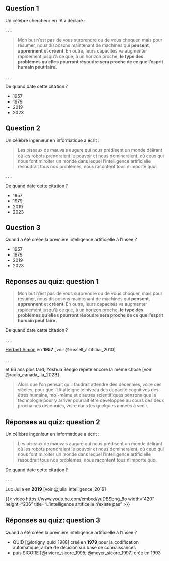 ## Question 1 {.smaller}

Un célèbre chercheur en IA a déclaré :

. . .

> Mon but n'est pas de vous surprendre ou de vous choquer, mais pour résumer, nous disposons maintenant de machines qui **pensent**, **apprennent** et **créent**. En outre, leurs capacités va augmenter rapidement jusqu'à ce que, à un horizon proche, **le type des problèmes qu'elles pourront résoudre sera proche de ce que l'esprit humain peut faire**.

. . .

De quand date cette citation ?

::: {.incremental}
- 1957
- 1979
- 2019
- 2023
:::

## Question 2 {.smaller}

Un célèbre ingénieur en informatique a écrit :

> Les oiseaux de mauvais augure qui nous prédisent un monde délirant où les robots prendraient le pouvoir et nous domineraient, où ceux qui nous font miroiter un monde dans lequel l’intelligence artificielle résoudrait tous nos problèmes, nous racontent tous n’importe quoi.

. . .

De quand date cette citation ?

::: {.nonincremental}
- 1957
- 1979
- 2019
- 2023
:::

## Question 3 {.smaller}

Quand a été créée la première intelligence artificielle à l'Insee ?

::: {.nonincremental}
- 1957
- 1979
- 2019
- 2023
:::

## Réponses au quiz: question 1 {.smaller}

> Mon but n'est pas de vous surprendre ou de vous choquer, mais pour résumer, nous disposons maintenant de machines qui **pensent**, **apprennent** et **créent**. En outre, leurs capacités va augmenter rapidement jusqu'à ce que, à un horizon proche, **le type des problèmes qu'elles pourront résoudre sera proche de ce que l'esprit humain peut faire**.

De quand date cette citation ?

. . .

[Herbert Simon](https://fr.wikipedia.org/wiki/Herbert_Simon) en **1957** [voir @russell_artificial_2010]

. . .

et 66 ans plus tard, Yoshua Bengio répète encore la même chose [voir @radio_canada_lia_2023]

> Alors que l'on pensait qu'il faudrait attendre des décennies, voire des siècles, pour que l’IA atteigne le niveau des capacité cognitives des êtres humains, moi-même et d’autres scientifiques pensons que la technologie pour y arriver pourrait être développée au cours des deux prochaines décennies, voire dans les quelques années à venir.

## Réponses au quiz: question 2 {.smaller}

Un célèbre ingénieur en informatique a écrit :

> Les oiseaux de mauvais augure qui nous prédisent un monde délirant où les robots prendraient le pouvoir et nous domineraient, où ceux qui nous font miroiter un monde dans lequel l’intelligence artificielle résoudrait tous nos problèmes, nous racontent tous n’importe quoi.

De quand date cette citation ?

. . .

Luc Julia en **2019** [voir @julia_intelligence_2019]

{{< video https://www.youtube.com/embed/yuDBSbng_8o
    width="420"
    height="236"
    title="L'intelligence artificelle n'existe pas"
>}}

## Réponses au quiz:  question 3 {.smaller}

Quand a été créée la première intelligence artificielle à l'Insee ?

- QUID [@lorigny_quid_1988] créé en **1979** pour la codification automatique, arbre de décision sur base de connaissances
- puis SICORE [@riviere_sicore_1995; @meyer_sicore_1997] créé en 1993
